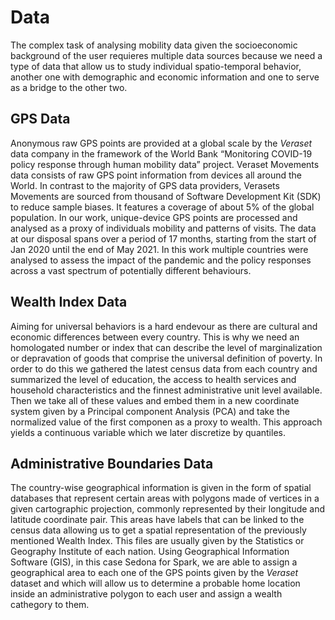 # Data {#data}

The complex task of analysing mobility data given the socioeconomic background of the user requieres multiple data sources
because we need a type of data that allow us to study individual spatio-temporal behavior, another one with demographic and
economic information and one to serve as a bridge to the other two.

## GPS Data

Anonymous raw GPS points are provided at a global scale by the *Veraset* data company in the framework
of the World Bank “Monitoring COVID-19 policy response through human mobility data” project.
Veraset Movements data consists of raw GPS point information from devices all around the World.
In contrast to the majority of GPS data providers, Verasets Movements are sourced from thousand of
Software Development Kit (SDK) to reduce sample biases.
It features a coverage of about 5\% of the global population.
In our work, unique-device GPS points are processed and analysed as a proxy of individuals mobility and patterns of visits.
The data at our disposal spans over a period of 17 months, starting from the start of Jan 2020 until the end of May 2021.
In this work multiple countries were analysed to assess the impact of the pandemic and the policy responses across a vast
spectrum of potentially different behaviours.


## Wealth Index Data

Aiming for universal behaviors is a hard endevour as there are cultural and economic differences between every country.
This is why we need an homologated number or index that can describe the level of marginalization or depravation of goods
that comprise the universal definition of poverty. In order to do this we gathered the latest census data from each country
and summarized the level of education, the access to health services and household characteristics and the finnest administrative
unit level available. Then we take all of these values and embed them in a new coordinate system given by a Principal component
Analysis (PCA) and take the normalized value of the first componen as a proxy to wealth. This approach yields a continuous variable
which we later discretize by quantiles.

## Administrative Boundaries Data

The country-wise geographical information is given in the form of spatial databases that represent certain areas
with polygons made of vertices in a given cartographic projection, commonly represented by their longitude and latitude
coordinate pair. This areas have labels that can be linked to the census data allowing us to get a spatial representation
of the previously mentioned Wealth Index. This files are usually given by the Statistics or Geography Institute of each nation.
Using Geographical Information Software (GIS), in this case Sedona for Spark, we are able to assign a geographical area to
each one of the GPS points given by the *Veraset* dataset and which will allow us to determine a probable home location
inside an administrative polygon to each user and assign a wealth cathegory to them.

